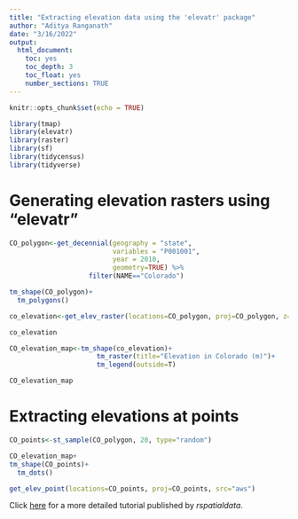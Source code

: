 ```yaml
---
title: "Extracting elevation data using the 'elevatr' package"
author: "Aditya Ranganath"
date: "3/16/2022"
output:
  html_document:
    toc: yes
    toc_depth: 3
    toc_float: yes
    number_sections: TRUE
---
```


```r
knitr::opts_chunk$set(echo = TRUE)
```

```r
library(tmap)
library(elevatr)
library(raster)
library(sf)
library(tidycensus)
library(tidyverse)
```

# Generating elevation rasters using "elevatr"

```r
CO_polygon<-get_decennial(geography = "state", 
                          variables = "P001001",
                          year = 2010,
                          geometry=TRUE) %>% 
                    filter(NAME=="Colorado")

```

```r
tm_shape(CO_polygon)+
  tm_polygons()
```

```r
co_elevation<-get_elev_raster(locations=CO_polygon, proj=CO_polygon, z=9, clip="locations")
```

```r
co_elevation
```

```r
CO_elevation_map<-tm_shape(co_elevation)+
                      tm_raster(title="Elevation in Colorado (m)")+
                      tm_legend(outside=T)
```

```r
CO_elevation_map
```

# Extracting elevations at points

```r
CO_points<-st_sample(CO_polygon, 20, type="random")

CO_elevation_map+
tm_shape(CO_points)+
  tm_dots()
```

```r
get_elev_point(locations=CO_points, proj=CO_points, src="aws")
```

Click [here](https://rspatialdata.github.io/elevation.html) for a more detailed tutorial published by *rspatialdata*. 



